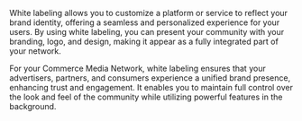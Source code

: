White labeling allows you to customize a platform or service to reflect your brand identity, offering a seamless and personalized experience for your users. By using white labeling, you can present your community with your branding, logo, and design, making it appear as a fully integrated part of your network.

For your Commerce Media Network, white labeling ensures that your advertisers, partners, and consumers experience a unified brand presence, enhancing trust and engagement. It enables you to maintain full control over the look and feel of the community while utilizing powerful features in the background.
